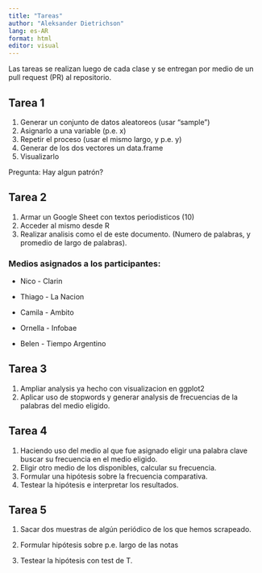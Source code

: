 ```yaml
---
title: "Tareas"
author: "Aleksander Dietrichson"
lang: es-AR
format: html
editor: visual
---
```


Las tareas se realizan luego de cada clase y se entregan por medio de un pull request (PR) al repositorio.

## Tarea 1

1.  Generar un conjunto de datos aleatoreos (usar "sample")
2.  Asignarlo a una variable (p.e. x)
3.  Repetir el proceso (usar el mismo largo, y p.e. y)
4.  Generar de los dos vectores un data.frame
5.  Visualizarlo

Pregunta: Hay algun patrón?

## Tarea 2

1.  Armar un Google Sheet con textos periodisticos (10)
2.  Acceder al mismo desde R
3.  Realizar analisis como el de este documento. (Numero de palabras, y promedio de largo de palabras).

### Medios asignados a los participantes:

-   Nico - Clarin

-   Thiago - La Nacion

-   Camila - Ambito

-   Ornella - Infobae

-   Belen - Tiempo Argentino

## Tarea 3

1.  Ampliar analysis ya hecho con visualizacion en ggplot2
2.  Aplicar uso de stopwords y generar analysis de frecuencias de la palabras del medio eligido.

## Tarea 4

1.  Haciendo uso del medio al que fue asignado eligir una palabra clave buscar su frecuencia en el medio eligido.
2.  Eligir otro medio de los disponibles, calcular su frecuencia.
3.  Formular una hipótesis sobre la frecuencia comparativa.
4.  Testear la hipótesis e interpretar los resultados.

## Tarea 5

1.   Sacar dos muestras de algún periódico de los que hemos scrapeado.

2.  Formular hipótesis sobre p.e. largo de las notas

3.  Testear la hipótesis con test de T.
